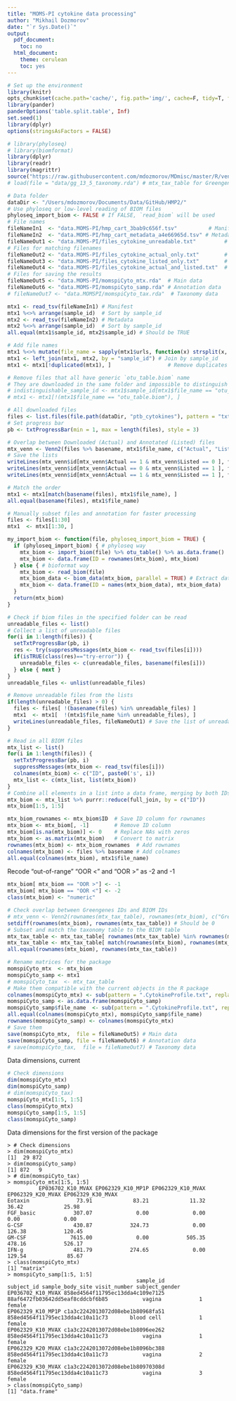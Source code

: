 ```yaml
---
title: "MOMS-PI cytokine data processing"
author: "Mikhail Dozmorov"
date: "`r Sys.Date()`"
output:
  pdf_document:
    toc: no
  html_document:
    theme: cerulean
    toc: yes
---
```


```r
# Set up the environment
library(knitr)
opts_chunk$set(cache.path='cache/', fig.path='img/', cache=F, tidy=T, fig.keep='high', echo=F, dpi=100, warnings=F, message=F, comment=NA, warning=F, results='as.is', fig.width = 10, fig.height = 6) #out.width=700, 
library(pander)
panderOptions('table.split.table', Inf)
set.seed(1)
library(dplyr)
options(stringsAsFactors = FALSE)
```

```r
# library(phyloseq)
# library(biomformat)
library(dplyr)
library(readr)
library(magrittr)
source("https://raw.githubusercontent.com/mdozmorov/MDmisc/master/R/venn.R")
# load(file = "data/gg_13_5_taxonomy.rda") # mtx_tax_table for Greengenes, scripts/greengenes.R
```

```r
# Data folder
dataDir <- "/Users/mdozmorov/Documents/Data/GitHub/HMP2/"
# Use phyloseq or low-level reading of BIOM files
phyloseq_import_biom <- FALSE # If FALSE, `read_biom` will be used
# File names
fileNameIn1  <- "data.MOMS-PI/hmp_cart_3bab9c656f.tsv"          # Manifest
fileNameIn2  <- "data.MOMS-PI/hmp_cart_metadata_a4e66965d.tsv" # Metadata
fileNameOut1 <- "data.MOMS-PI/files_cytokine_unreadable.txt"         # Unreadable files
# Files for matching filenames
fileNameOut2 <- "data.MOMS-PI/files_cytokine_actual_only.txt"        # Downloaded, but no annotations
fileNameOut3 <- "data.MOMS-PI/files_cytokine_listed_only.txt"        # Annotated, but not downloaded
fileNameOut4 <- "data.MOMS-PI/files_cytokine_actual_and_listed.txt"  # Downloaded AND Annotated
# Files for saving the results
fileNameOut5 <- "data.MOMS-PI/momspiCyto_mtx.rda"  # Main data
fileNameOut6 <- "data.MOMS-PI/momspiCyto_samp.rda" # Annotation data
# fileNameOut7 <- "data.MOMSPI/momspiCyto_tax.rda"  # Taxonomy data
```

```r
mtx1 <- read_tsv(fileNameIn1) # Manifest
mtx1 %<>% arrange(sample_id)  # Sort by sample_id
mtx2 <- read_tsv(fileNameIn2) # Metadata
mtx2 %<>% arrange(sample_id)  # Sort by sample_id
all.equal(mtx1$sample_id, mtx2$sample_id) # Should be TRUE

# Add file names
mtx1 %<>% mutate(file_name = sapply(mtx1$urls, function(x) strsplit(x, split = ",", fixed = TRUE)[[1]][1] %>% basename) %>% unname)
mtx1 <- left_join(mtx1, mtx2, by = "sample_id") # Join by sample_id
mtx1 <- mtx1[!duplicated(mtx1), ]                  # Remove duplicates

# Remove files that all have generic `otu_table.biom` name
# They are downloaded in the same folder and impossible to distinguish
# indistinguishable_sample_id <- mtx1$sample_id[mtx1$file_name == "otu_table.biom"]
# mtx1 <- mtx1[!(mtx1$file_name == "otu_table.biom"), ]
```

```r
# All downloaded files
files <- list.files(file.path(dataDir, "ptb_cytokines"), pattern = "txt", full.names = TRUE)
# Set progress bar
pb <- txtProgressBar(min = 1, max = length(files), style = 3)

# Overlap between Downloaded (Actual) and Annotated (Listed) files
mtx_venn <- Venn2(files %>% basename, mtx1$file_name, c("Actual", "Listed"))
# Save the lists
writeLines(mtx_venn$id[mtx_venn$Actual == 1 & mtx_venn$Listed == 0 ], fileNameOut2) # Downloaded, but no annotations
writeLines(mtx_venn$id[mtx_venn$Actual == 0 & mtx_venn$Listed == 1 ], fileNameOut3) # Annotated, but not downloaded
writeLines(mtx_venn$id[mtx_venn$Actual == 1 & mtx_venn$Listed == 1 ], fileNameOut4) # Downloaded AND Annotated

# Match the order
mtx1 <- mtx1[match(basename(files), mtx1$file_name), ]
all.equal(basename(files), mtx1$file_name)
```

```r
# Manually subset files and annotation for faster processing
files <- files[1:30]
mtx1  <- mtx1[1:30, ]
```

```r
my_import_biom <- function(file, phyloseq_import_biom = TRUE) {
  if (phyloseq_import_biom) { # phyloseq way
    mtx_biom <- import_biom(file) %>% otu_table() %>% as.data.frame() 
    mtx_biom <- data.frame(ID = rownames(mtx_biom), mtx_biom)
  } else { # bioformat way
    mtx_biom <- read_biom(file)
    mtx_biom_data <- biom_data(mtx_biom, parallel = TRUE) # Extract data one time 
    mtx_biom <- data.frame(ID = names(mtx_biom_data), mtx_biom_data)
  }
  return(mtx_biom)
}
```

```r
# Check if biom files in the specified folder can be read
unreadable_files <- list()
# Collect a list of unreadable files
for(i in 1:length(files)) {
  setTxtProgressBar(pb, i)
  res <- try(suppressMessages(mtx_biom <- read_tsv(files[i])))
  if(isTRUE(class(res)=="try-error")) { 
    unreadable_files <- c(unreadable_files, basename(files[i])) 
  } else { next }
}
unreadable_files <- unlist(unreadable_files)

# Remove unreadable files from the lists
if(length(unreadable_files) > 0) {
  files <- files[ !(basename(files) %in% unreadable_files) ]
  mtx1  <- mtx1[  !(mtx1$file_name %in% unreadable_files), ]
  writeLines(unreadable_files, fileNameOut1) # Save the list of unreadable files
}
```

```r
# Read in all BIOM files
mtx_list <- list()
for(i in 1:length(files)) {
  setTxtProgressBar(pb, i)
  suppressMessages(mtx_biom <- read_tsv(files[i]))
  colnames(mtx_biom) <- c("ID", paste0('s', i))
  mtx_list <- c(mtx_list, list(mtx_biom))
}
# Combine all elements in a list into a data frame, merging by both IDs. Time consuming, over 5 hours
mtx_biom <- mtx_list %>% purrr::reduce(full_join, by = c("ID"))
mtx_biom[1:5, 1:5]

mtx_biom_rownames <- mtx_biom$ID  # Save ID column for rownames
mtx_biom <- mtx_biom[, -1]        # Remove ID column
mtx_biom[is.na(mtx_biom)] <- 0    # Replace NAs with zeros
mtx_biom <- as.matrix(mtx_biom)   # Convert to matrix
rownames(mtx_biom) <- mtx_biom_rownames  # Add rownames
colnames(mtx_biom) <- files %>% basename # Add colnames  
all.equal(colnames(mtx_biom), mtx1$file_name)
```

Recode "out-of-range" "OOR <" and "OOR >" as -2 and -1

```r
mtx_biom[ mtx_biom == "OOR >"] <- -1
mtx_biom[ mtx_biom == "OOR <"] <- -2
class(mtx_biom) <- "numeric"
```


```r
# Check overlap between Greengenes IDs and BIOM IDs
# mtx_venn <- Venn2(rownames(mtx_tax_table), rownames(mtx_biom), c("Greengenes", "biom"))
setdiff(rownames(mtx_biom), rownames(mtx_tax_table)) # Should be 0
# Subset and match the taxonomy table to the BIOM table
mtx_tax_table <- mtx_tax_table[ rownames(mtx_tax_table) %in% rownames(mtx_biom), ]
mtx_tax_table <- mtx_tax_table[ match(rownames(mtx_biom), rownames(mtx_tax_table)), ]
all.equal(rownames(mtx_biom), rownames(mtx_tax_table))
```


```r
# Rename matrices for the package
momspiCyto_mtx  <- mtx_biom
momspiCyto_samp <- mtx1
# momspiCyto_tax  <- mtx_tax_table
# Make them compatible with the current objects in the R package
colnames(momspiCyto_mtx) <- sub(pattern = ".CytokineProfile.txt", replacement = "", x = colnames(momspiCyto_mtx)) # Clean up sample names
momspiCyto_samp <- as.data.frame(momspiCyto_samp)
momspiCyto_samp$file_name  <- sub(pattern = ".CytokineProfile.txt", replacement = "", x = momspiCyto_samp$file_name) # Clean up sample names
all.equal(colnames(momspiCyto_mtx), momspiCyto_samp$file_name)
rownames(momspiCyto_samp) <- colnames(momspiCyto_mtx)
# Save them
save(momspiCyto_mtx,  file = fileNameOut5) # Main data
save(momspiCyto_samp, file = fileNameOut6) # Annotation data
# save(momspiCyto_tax,  file = fileNameOut7) # Taxonomy data
```

Data dimensions, current

```r
# Check dimensions
dim(momspiCyto_mtx)
dim(momspiCyto_samp)
# dim(momspiCyto_tax)
momspiCyto_mtx[1:5, 1:5]
class(momspiCyto_mtx)
momspiCyto_samp[1:5, 1:5]
class(momspiCyto_samp)
```

Data dimensions for the first version of the package

```
> # Check dimensions
> dim(momspiCyto_mtx)
[1]  29 872
> dim(momspiCyto_samp)
[1] 872   9
> # dim(momspiCyto_tax)
> momspiCyto_mtx[1:5, 1:5]
          EP036702_K10_MVAX EP062329_K10_MP1P EP062329_K10_MVAX EP062329_K20_MVAX EP062329_K30_MVAX
Eotaxin               73.91             83.21             11.32             36.42             25.98
FGF_basic            307.07              0.00              0.00              0.00              0.00
G-CSF                430.87            324.73              0.00            126.38            120.45
GM-CSF              7615.00              0.00            505.35            478.16            526.17
IFN-g                481.79            274.65              0.00            129.54             85.67
> class(momspiCyto_mtx)
[1] "matrix"
> momspiCyto_samp[1:5, 1:5]
                                         sample_id                       subject_id sample_body_site visit_number subject_gender
EP036702_K10_MVAX 858ed4564f11795ec13dda4c109e7125 88af6472fb03642dd5eaf8cddcbf6b85           vagina            1         female
EP062329_K10_MP1P c1a3c2242013072d08ebe1b80968fa51 858ed4564f11795ec13dda4c10a11c73       blood cell            1         female
EP062329_K10_MVAX c1a3c2242013072d08ebe1b8096ee262 858ed4564f11795ec13dda4c10a11c73           vagina            1         female
EP062329_K20_MVAX c1a3c2242013072d08ebe1b8096bc388 858ed4564f11795ec13dda4c10a11c73           vagina            2         female
EP062329_K30_MVAX c1a3c2242013072d08ebe1b80970308d 858ed4564f11795ec13dda4c10a11c73           vagina            3         female
> class(momspiCyto_samp)
[1] "data.frame"
```

